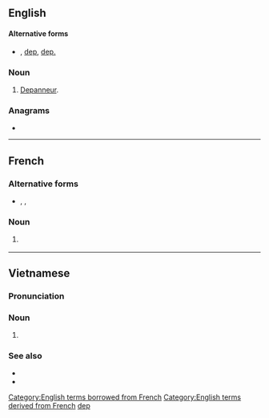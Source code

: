 {{also|dep|DEP|đẹp}}
==English==

====Alternative forms====
* {{l|en|dép.}}, [[dep]], [[dep.]]

===Noun===
{{en-noun}}

# {{lb|en|Quebec}} [[depanneur|Depanneur]].

===Anagrams===
* {{anagrams|en|a=dep|-ped|DPE|EDP|EPD|PDE|PED|Pde|ped}}

[[Category:English terms borrowed from French]]
[[Category:English terms derived from French]]
[[Category:English terms spelled with É|dep]]

----

==French==

===Alternative forms===
* {{l|fr|dép.}}, {{l|fr|dep}}, {{l|fr|dep.}}

===Noun===
{{fr-noun|m|dép}}

# {{lb|fr|Canada}} {{abbreviation of|fr|dépanneur}}

----

==Vietnamese==

===Pronunciation===
{{vi-ipa}}

===Noun===
{{vi-noun|cls=[[cái]], [[chiếc]]|[[𨆡]], [[𩍣]]}}

# {{l|en|a [[piece]] of [[footwear]] that doesn't [[give]] full [[coverage]] to the [[foot]]; a [[sandal]], a [[flip-flop]], a [[slipper]], etc.}}

===See also===
* {{l|vi|dép tông}}
* {{vi-l|giày}}

{{C|vi|Footwear}}